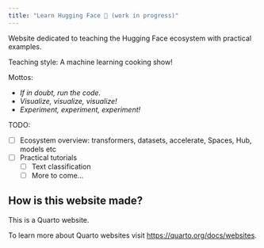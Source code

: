 ```yaml
---
title: "Learn Hugging Face 🤗 (work in progress)"
---
```


Website dedicated to teaching the Hugging Face ecosystem with practical examples.

Teaching style: A machine learning cooking show!

Mottos:

* *If in doubt, run the code.*
* *Visualize, visualize, visualize!*
* *Experiment, experiment, experiment!*

TODO:

* [ ] Ecosystem overview: transformers, datasets, accelerate, Spaces, Hub, models etc
* [ ] Practical tutorials
    * [ ] Text classification
    * [ ] More to come...

## How is this website made?

This is a Quarto website.

To learn more about Quarto websites visit <https://quarto.org/docs/websites>.
